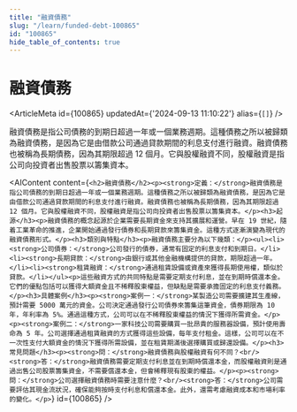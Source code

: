 ```yaml
---
title: "融資債務"
slug: "/learn/funded-debt-100865"
id: "100865"
hide_table_of_contents: true
---
```



# 融資債務

<ArticleMeta id={100865} updatedAt={'2024-09-13 11:10:22'} alias={`[]`} />
<div className='border-solid border-b border-t-0 my-4 border-[var(--ifm-color-gray-300)]' />

融資債務是指公司債務的到期日超過一年或一個業務週期。這種債務之所以被歸類為融資債務，是因為它是由借款公司通過貸款期間的利息支付進行融資。融資債務也被稱為長期債務，因為其期限超過 12 個月。它與股權融資不同，股權融資是指公司向投資者出售股票以籌集資本。

<AIContent content={`<h2>融資債務</h2><p><strong>定義：</strong>融資債務是指公司債務的到期日超過一年或一個業務週期。這種債務之所以被歸類為融資債務，是因為它是由借款公司通過貸款期間的利息支付進行融資。融資債務也被稱為長期債務，因為其期限超過 12 個月。它與股權融資不同，股權融資是指公司向投資者出售股票以籌集資本。</p><h3>起源</h3><p>融資債務的概念起源於企業需要長期資金來支持其擴展和運營。早在 19 世紀，隨着工業革命的推進，企業開始通過發行債券和長期貸款來籌集資金。這種方式逐漸演變為現代的融資債務形式。</p><h3>類別與特點</h3><p>融資債務主要分為以下幾類：</p><ul><li><strong>公司債券：</strong>公司發行的債券，通常有固定的利息支付和到期日。</li><li><strong>長期貸款：</strong>由銀行或其他金融機構提供的貸款，期限超過一年。</li><li><strong>租賃融資：</strong>通過租賃設備或資產來獲得長期使用權，類似於貸款。</li></ul><p>這些融資方式的共同特點是需要定期支付利息，並在到期時償還本金。它們的優點包括可以獲得大額資金且不稀釋股東權益，但缺點是需要承擔固定的利息支付義務。</p><h3>具體案例</h3><p><strong>案例一：</strong>某製造公司需要擴建其生產線，預計需要 5000 萬元的資金。公司決定通過發行公司債券來籌集這筆資金，債券期限為 10 年，年利率為 5%。通過這種方式，公司可以在不稀釋股東權益的情況下獲得所需資金。</p><p><strong>案例二：</strong>一家科技公司需要購買一批昂貴的服務器設備，預計使用壽命為 5 年。公司選擇通過租賃融資的方式獲得這些設備，每年支付租金。這樣，公司可以在不一次性支付大額資金的情況下獲得所需設備，並在租賃期滿後選擇購買或歸還設備。</p><h3>常見問題</h3><p><strong>問：</strong>融資債務與股權融資有何不同？<br/><strong>答：</strong>融資債務需要定期支付利息並在到期時償還本金，而股權融資則是通過出售公司股票籌集資金，不需要償還本金，但會稀釋現有股東的權益。</p><p><strong>問：</strong>公司選擇融資債務時需要注意什麼？<br/><strong>答：</strong>公司需要評估其現金流狀況，確保能夠按時支付利息和償還本金。此外，還需考慮融資成本和市場利率的變化。</p>`} id={100865} />
